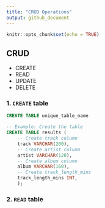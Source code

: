 ```yaml
---
title: "CRUD Operations"
output: github_document
---
```


```r
knitr::opts_chunk$set(echo = TRUE)
```

## CRUD

* CREATE
* READ
* UPDATE
* DELETE

### 1. `CREATE` table

```sql
CREATE TABLE unique_table_name

-- Example: Create the table
CREATE TABLE results (
	-- Create track column
	track VARCHAR(200),
    -- Create artist column
	artist VARCHAR(120),
    -- Create album column
	album VARCHAR(160),
	-- Create track_length_mins
	track_length_mins INT,
	);

```

### 2. `READ` table
